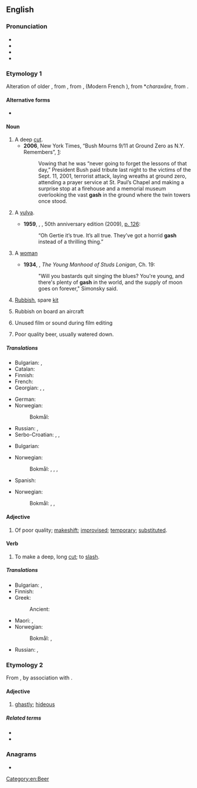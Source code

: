 {{also|Gash}}
==English==

===Pronunciation===
* {{IPA|en|/ɡæʃ/}}
* {{audio|en|en-us-gash.ogg|Audio (US)}}
* {{audio|en|en-uk-gash.ogg|Audio (UK)}}
* {{rhymes|en|æʃ}}

===Etymology 1===
Alteration of older {{m|en|garsh}}, from {{inh|en|enm|garsen}}, from {{der|en|fro|garser}}, {{m|fro|jarsier}} (Modern French {{m|fr|gercer}}), from {{etyl|VL.|en}} *''charaxāre'', from {{der|en|grc|χαρακτήρ||engraver}}.

====Alternative forms====
* {{alter|en|garsh||dated}}

====Noun====
{{en-noun|~}}

# A deep [[cut]].
#* '''2006''', New York Times, “Bush Mourns 9/11 at Ground Zero as N.Y. Remembers”, [http://www.nytimes.com/2006/09/11/nyregion/nyregionspecial3/11bush.html?hp&ex=1158033600&en=e468f88da52557ed&ei=5094&partner=homepage]:
#*: Vowing that he was “never going to forget the lessons of that day,” President Bush paid tribute last night to the victims of the Sept. 11, 2001, terrorist attack, laying wreaths at ground zero, attending a prayer service at St. Paul’s Chapel and making a surprise stop at a firehouse and a memorial museum overlooking the vast '''gash''' in the ground where the twin towers once stood.
# {{lb|en|slang|vulgar}} A [[vulva]].
#* '''1959''', {{w|William S. Burroughs}}, ''{{w|Naked Lunch}}'', 50th anniversary edition (2009), [http://books.google.de/books?id=qcTZ1ZCT-S8C&lpg=PA126&pg=PA126#v=onepage&q&f=false p.&nbsp;126]:
#*: “Oh Gertie it’s true. It’s all true. They’ve got a horrid '''gash''' instead of a thrilling thing.”
# {{lb|en|slang|offensive}} A [[woman]]
#* '''1934''', {{w|James T. Farrell}}, ''The Young Manhood of Studs Lonigan'', Ch. 19:
#*: "Will you bastards quit singing the blues? You're young, and there's plenty of '''gash''' in the world, and the supply of moon goes on forever," Simonsky said.
# {{lb|en|slang|British Royal Navy}} [[rubbish|Rubbish]], spare [[kit]]
# {{lb|en|slang}} Rubbish on board an aircraft
# {{lb|en|slang}} Unused film or sound during film editing
# {{lb|en|slang}} Poor quality beer, usually watered down.

=====Translations=====
{{trans-top|deep cut}}
* Bulgarian: {{t+|bg|разрез|m|sc=Cyrl}}, {{t|bg|дълбока рана|f|sc=Cyrl}}
* Catalan: {{t+|ca|trau|m}}
* Finnish: {{t|fi|[[syvä]] [[viiltohaava]]}}
* French: {{t+|fr|entaille}}
* Georgian: {{t|ka|განაჭერი}}, {{t|ka|ჭრილობა}}, {{t|ka|ღრმული}}
{{trans-mid}}
* German: {{t|de|([[tiefer]]) [[Einschnitt]] |m}}
* Norwegian:
*: Bokmål: {{t|nb|flenge|m|f}}
* Russian: {{t+|ru|разре́з|m}}, {{t+|ru|впа́дина|f}}
* Serbo-Croatian: {{t+|sh|posjekotina}}, {{t+|sh|posjekotina|f}}, {{t|sh|posekotina|f}}
{{trans-bottom}}

{{trans-see|vulva}}

{{trans-top|slang: woman}}
* Bulgarian: {{t+|bg|мацка|f|sc=Cyrl}}
{{trans-mid}}
* Norwegian:
*: Bokmål: {{t+|nb|berte|m|f}}, {{t|nb|skreppe|m|f}}, {{t|nb|kei|n}}, {{t|nb|kjei|n}}
* Spanish: {{t+|es|tajo|m}}
{{trans-bottom}}

{{trans-top|slang: rubbish}}
{{trans-mid}}
* Norwegian:
*: Bokmål: {{t+|nb|søppel|n}}, {{t|nb|boss|n}}, {{t+|nb|avfall|n}}
{{trans-bottom}}

====Adjective====
{{en-adj}}

# {{lb|en|slang}} Of poor quality; [[makeshift]]; [[improvise]]d; [[temporary]]; [[substituted]].

====Verb====
{{en-verb}}

# To make a deep, long [[cut]]; to [[slash]].
#: {{ux|en|My leg got '''gashed'''.}}

=====Translations=====
{{trans-top|to slash}}
* Bulgarian: {{t+|bg|разрязвам|sc=Cyrl}}, {{t+|bg|разсичам|sc=Cyrl}}
* Finnish: {{t+|fi|viiltää}}
* Greek:
*: Ancient: {{t|grc|ἐπιτέμνω}}
{{trans-mid}}
* Maori: {{t|mi|haratua}}, {{t|mi|āhiwahiwa }}
* Norwegian:
*: Bokmål: {{t+|nb|kutte}}, {{t+|nb|skjære}}
* Russian: {{t+|ru|разрезать}}, {{t+|ru|ре́зать}}
{{trans-bottom}}

===Etymology 2===
From {{m|en|ghastful}}, by association with {{m|en|gash}}.

====Adjective====
{{en-adj}}

# {{lb|en|UK|Scotland|dialect}} [[ghastly]]; [[hideous]]

=====Related terms=====
* {{l|en|gashful}}
* {{l|en|gashly}}

===Anagrams===
* {{anagrams|en|a=aghs|HAGS|hags|shag}}

[[Category:en:Beer]]